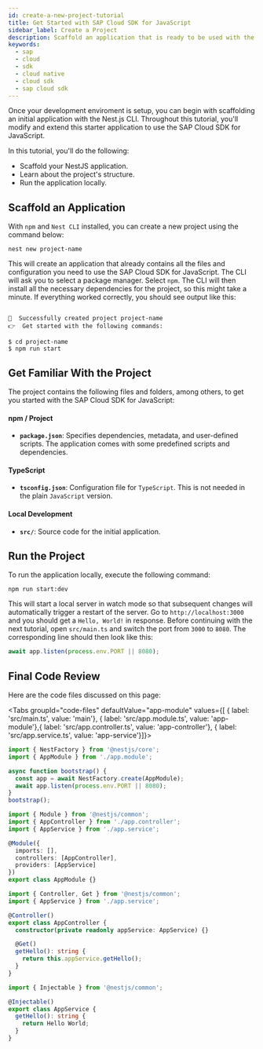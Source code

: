 ```yaml
---
id: create-a-new-project-tutorial
title: Get Started with SAP Cloud SDK for JavaScript
sidebar_label: Create a Project
description: Scaffold an application that is ready to be used with the SAP Cloud SDK for JavaScript.
keywords:
  - sap
  - cloud
  - sdk
  - cloud native
  - cloud sdk
  - sap cloud sdk
---
```



Once your development enviroment is setup, you can begin with scaffolding an initial application with the Nest.js CLI.
Throughout this tutorial, you'll modify and extend this starter application to use the SAP Cloud SDK for JavaScript.

In this tutorial, you'll do the following:

- Scaffold your NestJS application.
- Learn about the project's structure.
- Run the application locally.

## Scaffold an Application

With `npm` and `Nest CLI` installed, you can create a new project using the command below:

```shell
nest new project-name
```

This will create an application that already contains all the files and configuration you need to use the SAP Cloud SDK for JavaScript.
The CLI will ask you to select a package manager.
Select `npm`.
The CLI will then install all the necessary dependencies for the project, so this might take a minute.
If everything worked correctly, you should see output like this:

```shell

🚀  Successfully created project project-name
👉  Get started with the following commands:

$ cd project-name
$ npm run start

```

## Get Familiar With the Project

The project contains the following files and folders, among others, to get you started with the SAP Cloud SDK for JavaScript:

#### npm / Project

- **`package.json`**: Specifies dependencies, metadata, and user-defined scripts.
  The application comes with some predefined scripts and dependencies.

#### TypeScript

- **`tsconfig.json`**: Configuration file for `TypeScript`. This is not needed in the plain `JavaScript` version.

#### Local Development

- **`src/`**: Source code for the initial application.

## Run the Project

To run the application locally, execute the following command:

```shell
npm run start:dev
```

This will start a local server in watch mode so that subsequent changes will automatically trigger a restart of the server.
Go to `http://localhost:3000` and you should get a `Hello, World!` in response.
Before continuing with the next tutorial, open `src/main.ts` and switch the port from `3000` to `8080`. The corresponding line should then look like this:

```ts
await app.listen(process.env.PORT || 8080);
```

## Final Code Review

Here are the code files discussed on this page:

<Tabs groupId="code-files" defaultValue="app-module" values={[ { label: 'src/main.ts', value: 'main'}, { label: 'src/app.module.ts', value: 'app-module'},{ label: 'src/app.controller.ts', value: 'app-controller'}, { label: 'src/app.service.ts', value: 'app-service'}]}>

<TabItem value="main">

```ts
import { NestFactory } from '@nestjs/core';
import { AppModule } from './app.module';

async function bootstrap() {
  const app = await NestFactory.create(AppModule);
  await app.listen(process.env.PORT || 8080);
}
bootstrap();
```

</TabItem>
<TabItem value="app-module">

```ts
import { Module } from '@nestjs/common';
import { AppController } from './app.controller';
import { AppService } from './app.service';

@Module({
  imports: [],
  controllers: [AppController],
  providers: [AppService]
})
export class AppModule {}
```

</TabItem>
<TabItem value="app-controller">

```ts
import { Controller, Get } from '@nestjs/common';
import { AppService } from './app.service';

@Controller()
export class AppController {
  constructor(private readonly appService: AppService) {}

  @Get()
  getHello(): string {
    return this.appService.getHello();
  }
}
```

</TabItem>
<TabItem value="app-service">

```ts
import { Injectable } from '@nestjs/common';

@Injectable()
export class AppService {
  getHello(): string {
    return Hello World;
  }
}
```

</TabItem>
</Tabs>
